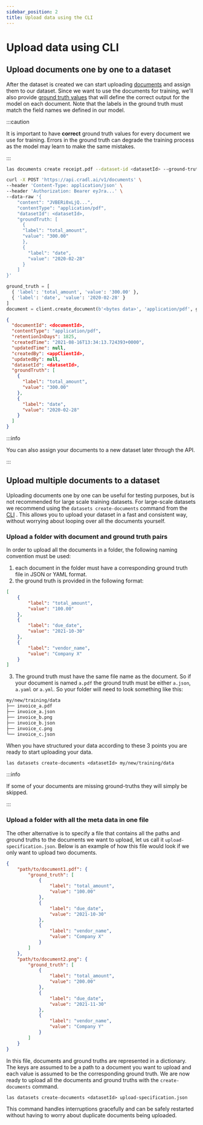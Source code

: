 ```yaml
---
sidebar_position: 2
title: Upload data using the CLI
---
```



# Upload data using CLI

## Upload documents one by one to a dataset

After the dataset is created we can start uploading [documents](../../concepts/documents.md) and assign them to our dataset. Since we want to use the documents for training, we'll also provide [ground truth values](../../concepts/documents.md#setting-ground-truths) that will define the correct output for the model on each document. Note that the labels in the ground truth must match the field names we defined in our model.

:::caution

It is important to have **correct** ground truth values for every document we use for training. Errors in the ground truth can degrade the training process as the model may learn to make the same mistakes.

:::


<Tabs groupId="programming-language">
<TabItem value="cli" label="CLI" default>

```bash
las documents create receipt.pdf --dataset-id <datasetId> --ground-truth-fields total_amount=300.00 date=2020-02-28
```

</TabItem>
<TabItem value="curl" label="cURL">

```bash
curl -X POST 'https://api.cradl.ai/v1/documents' \
--header 'Content-Type: application/json' \
--header 'Authorization: Bearer eyJra...' \
--data-raw '{
    "content": "JVBERi0xLjQ...",
    "contentType": "application/pdf",
    "datasetId": <datasetId>,
    "groundTruth: [
      {
      "label": "total_amount",
      "value": "300.00"
      },
      {
        "label": "date",
        "value": "2020-02-28"
      }
    ]
}'
```

</TabItem>
<TabItem value="python" label="Python">

```python
ground_truth = [
  { 'label': 'total_amount', 'value': '300.00' },
  { 'label': 'date', 'value': '2020-02-28' }
]
document = client.create_document(b'<bytes data>', 'application/pdf', ground_truth=ground_truth, dataset_id=<datasetId>)
```

</TabItem>
</Tabs>

```json
{
  "documentId": <documentId>,
  "contentType": "application/pdf",
  "retentionInDays": 1825,
  "createdTime": "2021-08-16T13:34:13.724393+0000",
  "updatedTime": null,
  "createdBy": <appClientId>,
  "updatedBy": null,
  "datasetId": <datasetId>,
  "groundTruth": [
    {
      "label": "total_amount",
      "value": "300.00"
    },
    {
      "label": "date",
      "value": "2020-02-28"
    }
  ]
}
```

:::info

You can also assign your documents to a new dataset later through the API.

:::

## Upload multiple documents to a dataset
Uploading documents one by one can be useful for testing purposes, but is not recommended for large scale training datasets.
For large-scale datasets we recommend using the `datasets create-documents` command from the [CLI](../reference/cli.md) . This allows you to upload your dataset in a fast and consistent way, without worrying about looping over all the documents yourself.

### Upload a folder with document and ground truth pairs
In order to upload all the documents in a folder, the following naming convention must be used:

1. each document in the folder must have a corresponding ground truth file in JSON or YAML format.
2. the ground truth is provided in the following format:
```json
[
    {
        "label": "total_amount",
        "value": "100.00"
    },
    {
        "label": "due_date",
        "value": "2021-10-30"
    },
    {
        "label": "vendor_name",
        "value": "Company X"
    }
]
```

3. The ground truth must have the same file name as the document. So if your document is named `a.pdf` the ground truth must be either `a.json`, `a.yaml` or `a.yml`. So your folder will need to look something like this:
```bash
my/new/training/data
├── invoice_a.pdf
├── invoice_a.json
├── invoice_b.png
├── invoice_b.json
├── invoice_c.png
└── invoice_c.json
```
When you have structured your data according to these 3 points you are ready to start uploading your data.

```shell
las datasets create-documents <datasetId> my/new/training/data
```

:::info

If some of your documents are missing ground-truths they will simply be skipped.

:::

### Upload a folder with all the meta data in one file
The other alternative is to specify a file that contains all the paths and ground truths to the documents we want to upload, let us call it `upload-specification.json`.
Below is an example of how this file would look if we only want to upload two documents.
```json
{
    "path/to/document1.pdf": {
        "ground_truth": [
            {
                "label": "total_amount",
                "value": "100.00"
            },
            {
                "label": "due_date",
                "value": "2021-10-30"
            },
            {
                "label": "vendor_name",
                "value": "Company X"
            }
        ]
    },
    "path/to/document2.png": {
        "ground_truth": [
            {
                "label": "total_amount",
                "value": "200.00"
            },
            {
                "label": "due_date",
                "value": "2021-11-30"
            },
            {
                "label": "vendor_name",
                "value": "Company Y"
            }
        ]
    }
}
```
In this file, documents and ground truths are represented in a dictionary. The keys are assumed to be a path to a document you want to upload and each value is assumed to be the corresponding ground truth.
We are now ready to upload all the documents and ground truths with the `create-documents` command.
```shell
las datasets create-documents <datasetId> upload-specification.json
```
This command handles interruptions gracefully and can be safely restarted without having to worry about duplicate documents being uploaded.
